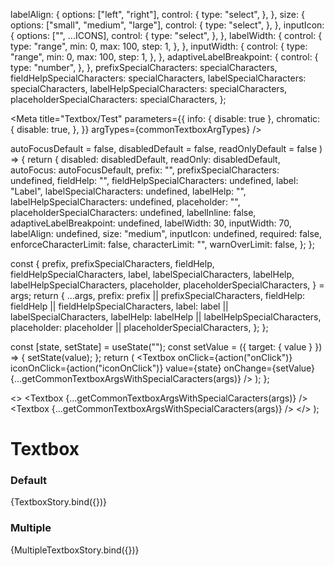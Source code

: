 

  labelAlign: {
    options: ["left", "right"],
    control: {
      type: "select",
    },
  },
  size: {
    options: ["small", "medium", "large"],
    control: {
      type: "select",
    },
  },
  inputIcon: {
    options: ["", ...ICONS],
    control: {
      type: "select",
    },
  },
  labelWidth: {
    control: {
      type: "range",
      min: 0,
      max: 100,
      step: 1,
    },
  },
  inputWidth: {
    control: {
      type: "range",
      min: 0,
      max: 100,
      step: 1,
    },
  },
  adaptiveLabelBreakpoint: {
    control: {
      type: "number",
    },
  },
  prefixSpecialCharacters: specialCharacters,
  fieldHelpSpecialCharacters: specialCharacters,
  labelSpecialCharacters: specialCharacters,
  labelHelpSpecialCharacters: specialCharacters,
  placeholderSpecialCharacters: specialCharacters,
};

<Meta
  title="Textbox/Test"
  parameters={{
    info: { disable: true },
    chromatic: {
      disable: true,
    },
  }}
  argTypes={commonTextboxArgTypes}
/>

  autoFocusDefault = false,
  disabledDefault = false,
  readOnlyDefault = false
) => {
  return {
    disabled: disabledDefault,
    readOnly: disabledDefault,
    autoFocus: autoFocusDefault,
    prefix: "",
    prefixSpecialCharacters: undefined,
    fieldHelp: "",
    fieldHelpSpecialCharacters: undefined,
    label: "Label",
    labelSpecialCharacters: undefined,
    labelHelp: "",
    labelHelpSpecialCharacters: undefined,
    placeholder: "",
    placeholderSpecialCharacters: undefined,
    labelInline: false,
    adaptiveLabelBreakpoint: undefined,
    labelWidth: 30,
    inputWidth: 70,
    labelAlign: undefined,
    size: "medium",
    inputIcon: undefined,
    required: false,
    enforceCharacterLimit: false,
    characterLimit: "",
    warnOverLimit: false,
  };
};

  const {
    prefix,
    prefixSpecialCharacters,
    fieldHelp,
    fieldHelpSpecialCharacters,
    label,
    labelSpecialCharacters,
    labelHelp,
    labelHelpSpecialCharacters,
    placeholder,
    placeholderSpecialCharacters,
  } = args;
  return {
    ...args,
    prefix: prefix || prefixSpecialCharacters,
    fieldHelp: fieldHelp || fieldHelpSpecialCharacters,
    label: label || labelSpecialCharacters,
    labelHelp: labelHelp || labelHelpSpecialCharacters,
    placeholder: placeholder || placeholderSpecialCharacters,
  };
};

  const [state, setState] = useState("");
  const setValue = ({ target: { value } }) => {
    setState(value);
  };
  return (
    <Textbox
      onClick={action("onClick")}
      iconOnClick={action("iconOnClick")}
      value={state}
      onChange={setValue}
      {...getCommonTextboxArgsWithSpecialCaracters(args)}
    />
  );
};

  <>
    <Textbox {...getCommonTextboxArgsWithSpecialCaracters(args)} />
    <Textbox {...getCommonTextboxArgsWithSpecialCaracters(args)} />
  </>
);

# Textbox

### Default

<Preview>
  <Story name="default" args={getCommonTextboxArgs()}>
    {TextboxStory.bind({})}
  </Story>
</Preview>

### Multiple

<Preview>
  <Story name="multiple" args={getCommonTextboxArgs()}>
    {MultipleTextboxStory.bind({})}
  </Story>
</Preview>
